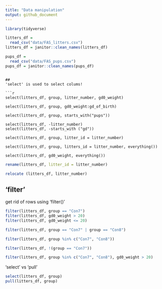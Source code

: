 ```yaml
---
title: "Data manipulation"
output: github_document
---
```

```r
library(tidyverse)
```

```r
litters_df =
  read_csv("data/FAS_litters.csv")
litters_df = janitor::clean_names(litters_df)
```

```r
pups_df =
  read_csv("data/FAS_pups.csv")
pups_df = janitor::clean_names(pups_df)
```
```

## 
'select' is used to select colums! 

```r
select(litters_df, group, litter_number, gd0_weight)

select(litters_df, group, gd0_weight:gd_of_birth)

select(litters_df, group, starts_with("pups"))

select(litters_df, -litter_number)
select(litters_df, -starts_with ("gd"))

select(litters_df, group, litter_id = litter_number)

select(litters_df, group, litters_id = litter_number, everything())

select(litters_df, gd0_weight, everything())
```

```r
rename(litters_df, litter_id = litter_number)

relocate (litters_df, litter_number)
```

## 'filter'

get rid of rows using 'filter()'


```r
filter(litters_df, group == "Con7")
filter(litters_df, gd0_weight > 20)
filter(litters_df, gd0_weight <= 20)

filter(litters_df, group == "Con7" | group == "Con8")

filter(litters_df, group %in% c("Con7", "Con8"))

filter(litters_df, !(group == "Con7"))

filter(litters_df, group %in% c("Con7", "Con8"), gd0_weight > 20)

```






'select' vs 'pull'

```r
select(litters_df, group)
pull(litters_df, group)
```


